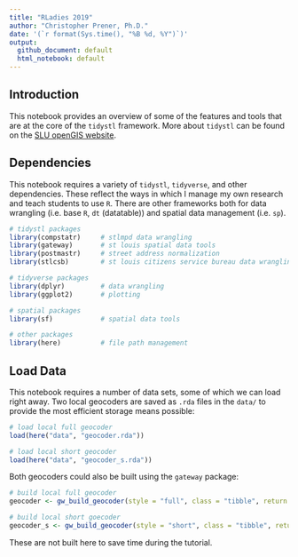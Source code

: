 ```yaml
---
title: "RLadies 2019"
author: "Christopher Prener, Ph.D."
date: '(`r format(Sys.time(), "%B %d, %Y")`)'
output: 
  github_document: default
  html_notebook: default 
---
```


## Introduction
This notebook provides an overview of some of the features and tools that are at the core of the `tidystl` framework. More about `tidystl` can be found on the [SLU openGIS website](https://slu-opengis.github.io/news/tidystl_annoucement/). 

## Dependencies
This notebook requires a variety of `tidystl`, `tidyverse`, and other dependencies. These reflect the ways in which I manage my own research and teach students to use `R`. There are other frameworks both for data wrangling (i.e. base `R`, `dt` (datatable)) and spatial data management (i.e. `sp`).

```r
# tidystl packages
library(compstatr)     # stlmpd data wrangling
library(gateway)       # st louis spatial data tools
library(postmastr)     # street address normalization
library(stlcsb)        # st louis citizens service bureau data wrangling

# tidyverse packages
library(dplyr)         # data wrangling
library(ggplot2)       # plotting

# spatial packages
library(sf)            # spatial data tools

# other packages
library(here)          # file path management
```

## Load Data
This notebook requires a number of data sets, some of which we can load right away. Two local geocoders are saved as `.rda` files in the `data/` to provide the most efficient storage means possible:

```r
# load local full geocoder
load(here("data", "geocoder.rda"))

# load local short geocoder
load(here("data", "geocoder_s.rda"))
```

Both geocoders could also be built using the `gateway` package:

```r
# build local full geocoder
geocoder <- gw_build_geocoder(style = "full", class = "tibble", return = "coords")

# build local short goecoder
geocoder_s <- gw_build_geocoder(style = "short", class = "tibble", return = "coords")
```

These are not built here to save time during the tutorial.
